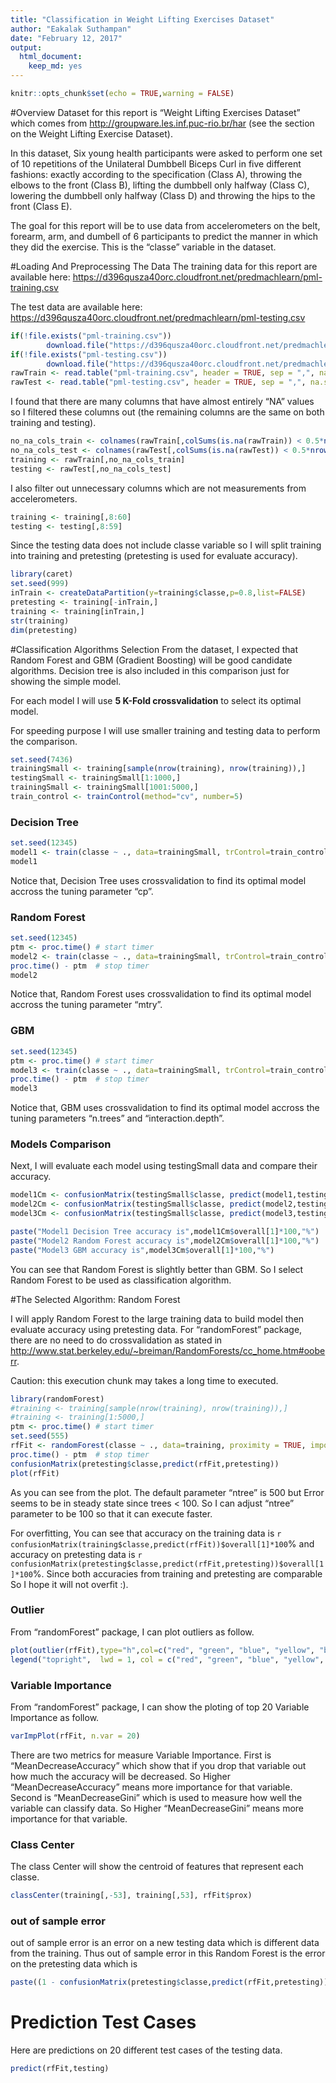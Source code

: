 ```yaml
---
title: "Classification in Weight Lifting Exercises Dataset"
author: "Eakalak Suthampan"
date: "February 12, 2017"
output:
  html_document:
    keep_md: yes
---
```


```r
knitr::opts_chunk$set(echo = TRUE,warning = FALSE)
```

#Overview
Dataset for this report is "Weight Lifting Exercises Dataset" which comes from [http://groupware.les.inf.puc-rio.br/har](http://groupware.les.inf.puc-rio.br/har) (see the section on the Weight Lifting Exercise Dataset).

In this dataset, Six young health participants were asked to perform one set of 10 repetitions of the Unilateral Dumbbell Biceps Curl in five different fashions: exactly according to the specification (Class A), throwing the elbows to the front (Class B), lifting the dumbbell only halfway (Class C), lowering the dumbbell only halfway (Class D) and throwing the hips to the front (Class E).

The goal for this report will be to use data from accelerometers on the belt, forearm, arm, and dumbell of 6 participants to predict the manner in which they did the exercise. This is the "classe" variable in the dataset.

#Loading And Preprocessing The Data
The training data for this report are available here: [https://d396qusza40orc.cloudfront.net/predmachlearn/pml-training.csv](https://d396qusza40orc.cloudfront.net/predmachlearn/pml-training.csv)

The test data are available here: [https://d396qusza40orc.cloudfront.net/predmachlearn/pml-testing.csv](https://d396qusza40orc.cloudfront.net/predmachlearn/pml-testing.csv)

```r
if(!file.exists("pml-training.csv"))
        download.file("https://d396qusza40orc.cloudfront.net/predmachlearn/pml-training.csv","pml-training.csv")
if(!file.exists("pml-testing.csv"))
        download.file("https://d396qusza40orc.cloudfront.net/predmachlearn/pml-testing.csv","pml-testing.csv")
rawTrain <- read.table("pml-training.csv", header = TRUE, sep = ",", na.strings = c("","NA"))
rawTest <- read.table("pml-testing.csv", header = TRUE, sep = ",", na.strings = c("","NA"))
```

I found that there are many columns that have almost entirely "NA" values so I filtered these columns out (the remaining columns are the same on both training and testing).

```r
no_na_cols_train <- colnames(rawTrain[,colSums(is.na(rawTrain)) < 0.5*nrow(rawTrain)])
no_na_cols_test <- colnames(rawTest[,colSums(is.na(rawTest)) < 0.5*nrow(rawTest)])
training <- rawTrain[,no_na_cols_train]
testing <- rawTest[,no_na_cols_test]
```

I also filter out unnecessary columns which are not measurements from accelerometers.
```r
training <- training[,8:60]
testing <- testing[,8:59]
```

Since the testing data does not include classe variable so I will split training into training and pretesting (pretesting is used for evaluate accuracy).

```r
library(caret)
set.seed(999)
inTrain <- createDataPartition(y=training$classe,p=0.8,list=FALSE)
pretesting <- training[-inTrain,]
training <- training[inTrain,]
str(training)
dim(pretesting)
```

#Classification Algorithms Selection
From the dataset, I expected that Random Forest and GBM (Gradient Boosting) will be good candidate algorithms. Decision tree is also included in this comparison just for showing the simple model. 

For each model I will use **5 K-Fold crossvalidation** to select its optimal model.

For speeding purpose I will use smaller training and testing data to perform the comparison.
```r
set.seed(7436)
trainingSmall <- training[sample(nrow(training), nrow(training)),]
testingSmall <- trainingSmall[1:1000,]
trainingSmall <- trainingSmall[1001:5000,]
train_control <- trainControl(method="cv", number=5)
```

### Decision Tree
```r
set.seed(12345)
model1 <- train(classe ~ ., data=trainingSmall, trControl=train_control, method="rpart")
model1
```

Notice that, Decision Tree uses crossvalidation to find its optimal model accross the tuning parameter "cp".

### Random Forest
```r
set.seed(12345)
ptm <- proc.time() # start timer
model2 <- train(classe ~ ., data=trainingSmall, trControl=train_control, method="rf")
proc.time() - ptm  # stop timer
model2
```

Notice that, Random Forest uses crossvalidation to find its optimal model accross the tuning parameter "mtry".

### GBM
```r
set.seed(12345)
ptm <- proc.time() # start timer
model3 <- train(classe ~ ., data=trainingSmall, trControl=train_control, method="gbm", verbose = FALSE)
proc.time() - ptm  # stop timer
model3
```

Notice that, GBM uses crossvalidation to find its optimal model accross the tuning parameters "n.trees" and "interaction.depth".

### Models Comparison
Next, I will evaluate each model using testingSmall data and compare their accuracy.

```r
model1Cm <- confusionMatrix(testingSmall$classe, predict(model1,testingSmall))
model2Cm <- confusionMatrix(testingSmall$classe, predict(model2,testingSmall))
model3Cm <- confusionMatrix(testingSmall$classe, predict(model3,testingSmall))

paste("Model1 Decision Tree accuracy is",model1Cm$overall[1]*100,"%")
paste("Model2 Random Forest accuracy is",model2Cm$overall[1]*100,"%")
paste("Model3 GBM accuracy is",model3Cm$overall[1]*100,"%")
```

You can see that Random Forest is slightly better than GBM. So I select Random Forest to be used as classification algorithm. 

#The Selected Algorithm: Random Forest 

I will apply Random Forest to the large training data to build model then evaluate accuracy using pretesting data. For "randomForest" package, there are no need to do crossvalidation as stated in [http://www.stat.berkeley.edu/~breiman/RandomForests/cc_home.htm#ooberr](http://www.stat.berkeley.edu/~breiman/RandomForests/cc_home.htm#ooberr).

Caution: this execution chunk may takes a long time to executed. 

```r
library(randomForest)
#training <- training[sample(nrow(training), nrow(training)),]
#training <- training[1:5000,]
ptm <- proc.time() # start timer
set.seed(555)
rfFit <- randomForest(classe ~ ., data=training, proximity = TRUE, importance = TRUE)
proc.time() - ptm  # stop timer
confusionMatrix(pretesting$classe,predict(rfFit,pretesting))
plot(rfFit)
```

As you can see from the plot. The default parameter "ntree" is 500 but Error seems to be in steady state since trees < 100. So I can adjust "ntree" parameter to be 100 so that it can execute faster. 

For overfitting, You can see that accuracy on the training data is `r confusionMatrix(training$classe,predict(rfFit))$overall[1]*100`% and accuracy on pretesting data is `r confusionMatrix(pretesting$classe,predict(rfFit,pretesting))$overall[1]*100`%. Since both accuracies from training and pretesting are comparable So I hope it will not overfit :). 

### Outlier
From "randomForest" package, I can plot outliers as follow. 
```r
plot(outlier(rfFit),type="h",col=c("red", "green", "blue", "yellow", "black")[as.numeric(training$classe)], main="Outlier By Classe")
legend("topright",  lwd = 1, col = c("red", "green", "blue", "yellow", "black"), legend = levels(training$classe))

```

### Variable Importance
From "randomForest" package, I can show the ploting of top 20 Variable Importance as follow.
```r
varImpPlot(rfFit, n.var = 20)
```

There are two metrics for measure Variable Importance. First is "MeanDecreaseAccuracy" which show that if you drop that variable out how much the accuracy will be decreased. So Higher "MeanDecreaseAccuracy" means more importance for that variable. Second is "MeanDecreaseGini" which is used to measure how well the variable can classify data. So Higher "MeanDecreaseGini" means more importance for that variable.

### Class Center

The class Center will show the centroid of features that represent each classe. 
```r
classCenter(training[,-53], training[,53], rfFit$prox)
```

### out of sample error
out of sample error is an error on a new testing data which is different data from the training. Thus out of sample error in this Random Forest is the error on the pretesting data which is 
```r
paste((1 - confusionMatrix(pretesting$classe,predict(rfFit,pretesting))$overall[1])*100,"%")
```

# Prediction Test Cases
Here are predictions on 20 different test cases of the testing data.
```r
predict(rfFit,testing)
```

